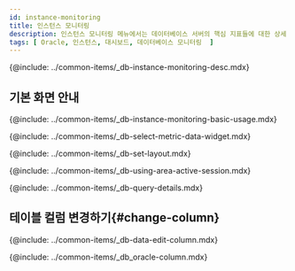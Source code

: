 ```yaml
---
id: instance-monitoring
title: 인스턴스 모니터링
description: 인스턴스 모니터링 메뉴에서는 데이터베이스 서버의 핵심 지표들에 대한 상세 정보를 실시간으로 확인할 수 있습니다.
tags: [ Oracle, 인스턴스, 대시보드, 데이터베이스 모니터링  ]
---
```



{@include: ../common-items/_db-instance-monitoring-desc.mdx}

## 기본 화면 안내

<ProdImg img='db-instance-monitoring.png' desc='인스턴스 모니터링' />

{@include: ../common-items/_db-instance-monitoring-basic-usage.mdx} 

<!-- 지표 선택하기 -->
{@include: ../common-items/_db-select-metric-data-widget.mdx} 

<!-- 레이아웃 설정하기 -->
{@include: ../common-items/_db-set-layout.mdx} 

<!-- 액티브 세션 영역 활용 -->
{@include: ../common-items/_db-using-area-active-session.mdx} 

{@include: ../common-items/_db-query-details.mdx}

## 테이블 컬럼 변경하기{#change-column}

{@include: ../common-items/_db-data-edit-column.mdx}

<!-- 컬럼 정보 안내 -->
{@include: ../common-items/_db_oracle-column.mdx}  